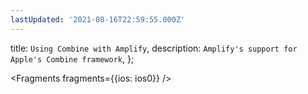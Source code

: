 ```yaml
---
lastUpdated: '2021-08-16T22:59:55.000Z'
---
```

  title: `Using Combine with Amplify`,
  description: `Amplify's support for Apple's Combine framework`,
};


<Fragments fragments={{ios: ios0}} />
